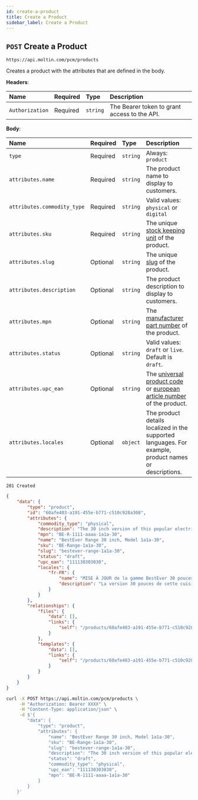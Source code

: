 ```yaml
---
id: create-a-product
title: Create a Product
sidebar_label: Create a Product
---
```


## `POST` Create a Product

```http
https://api.moltin.com/pcm/products
```

Creates a product with the attributes that are defined in the body.

<!--DOCUSAURUS_CODE_TABS-->

<!-- Request -->

**Headers**:

| Name | Required | Type | Description |
| :--- | :--- | :--- | :--- |
| `Authorization` | Required | `string` | The Bearer token to grant access to the API. |

**Body**:

| Name | Required | Type | Description |
| :--- | :--- | :--- | :--- |
| `type` | Required | `string` | Always: `product` |
| `attributes.name` | Required | `string` | The product name to display to customers. |
| `attributes.commodity_type` | Required | `string` | Valid values: `physical` or `digital` |
| `attributes.sku` | Required | `string` | The unique [stock keeping unit](../../../glossary.md#stock-keeping-unit-sku) of the product. |
| `attributes.slug` | Optional | `string` | The unique [slug](../../../glossary.md#slug) of the product. |
| `attributes.description` | Optional | `string` | The product description to display to customers. |
| `attributes.mpn` | Optional | `string` | The [manufacturer part number](../../../glossary.md#manufacturer-part-number-mpn) of the product. |
| `attributes.status` | Optional | `string` | Valid values: `draft` or `live`. Default is `draft`. |
| `attributes.upc_ean` | Optional | `string` | The [universal product code](../../../glossary.md#universal-product-code-upc) or [european article number](../../../glossary.md#european-article-number-ean) of the product. |
| `attributes.locales` | Optional | `object` | The product details localized in the supported languages. For example, product names or descriptions. |

<!-- Response -->

`201 Created`

```json
{
    "data": {
        "type": "product",
        "id": "60afe403-a191-455e-b771-c510c928a308",
        "attributes": {
            "commodity_type": "physical",
            "description": "The 30 inch version of this popular electric range.",
            "mpn": "BE-R-1111-aaaa-1a1a-30",
            "name": "BestEver Range 30 inch, Model 1a1a-30",
            "sku": "BE-Range-1a1a-30",
            "slug": "bestever-range-1a1a-30",
            "status": "draft",
            "upc_ean": "111130303030",
            "locales": {
                "fr-FR": {
                    "name": "MISE À JOUR de la gamme BestEver 30 pouces, modèle 1a1a-30",
                    "description": "La version 30 pouces de cette cuisinière électrique populaire"
                }
            }
        },
        "relationships": {
            "files": {
                "data": [],
                "links": {
                    "self": "/products/60afe403-a191-455e-b771-c510c928a308/relationships/files"
                }
            },
            "templates": {
                "data": [],
                "links": {
                    "self": "/products/60afe403-a191-455e-b771-c510c928a308/relationships/templates"
                }
            }
        }
    }
}
```

<!--END_DOCUSAURUS_CODE_TABS-->

<!--DOCUSAURUS_CODE_TABS-->

<!--cURL-->

```bash
curl -X POST https://api.moltin.com/pcm/products \
     -H "Authorization: Bearer XXXX" \
     -H "Content-Type: application/json" \
     -d $'{
        "data": {
            "type": "product",
            "attributes": {
                "name": "BestEver Range 30 inch, Model 1a1a-30",
                "sku": "BE-Range-1a1a-30",
                "slug": "bestever-range-1a1a-30",
                "description": "The 30 inch version of this popular electric range.",
                "status": "draft",
                "commodity_type": "physical",
                "upc_ean": "111130303030",
                "mpn": "BE-R-1111-aaaa-1a1a-30"
            }
        }
    }'

```

<!--END_DOCUSAURUS_CODE_TABS-->
